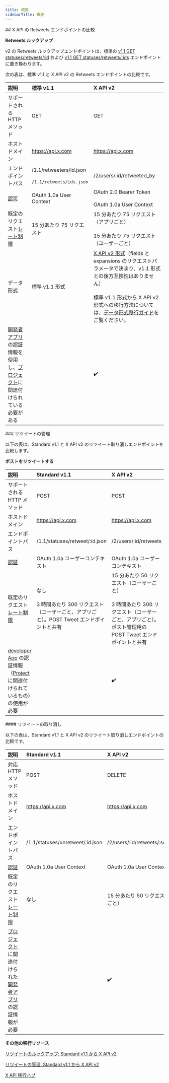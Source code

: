 ```yaml
---
title: 概要
sidebarTitle: 概要
---
```


<div id="comparing-x-apis-retweets-endpoints">
  ## X API の Retweets エンドポイントの比較
</div>

**Retweets ルックアップ**

v2 の Retweets ルックアップエンドポイントは、標準の [v1.1 GET statuses/retweets/:id](https://developer.x.com/en/docs/twitter-api/v1/tweets/post-and-engage/api-reference/get-statuses-retweets-id) および [v1.1 GET statuses/retweets/:ids](https://developer.x.com/en/docs/twitter-api/v1/tweets/post-and-engage/api-reference/get-statuses-retweeters-ids) エンドポイントに置き換わります。

次の表は、標準 v1.1 と X API v2 の Retweets エンドポイントの比較です。

| 説明 | 標準 v1.1 | X API v2 |
| :--- | :--- | :--- |
| サポートされる HTTP メソッド | GET | GET |
| ホストドメイン | https://api.x.com | https://api.x.com |
| エンドポイントパス | /1.1/retweeters/id.json<br /><br />`/1.1/retweets/ids.json` | /2/users/:id/retweeted\_by |
| [認可](/ja/resources/fundamentals/authentication) | OAuth 1.0a User Context | OAuth 2.0 Bearer Token<br /><br />OAuth 1.0a User Context |
| 既定のリクエスト[レート制限](/ja/resources/fundamentals/rate-limits) | 15 分あたり 75 リクエスト | 15 分あたり 75 リクエスト（アプリごと）<br /><br />15 分あたり 75 リクエスト（ユーザーごと） |
| データ形式 | 標準 v1.1 形式 | [X API v2 形式](/ja/x-api/fundamentals/data-dictionary)（fields と expansions のリクエストパラメータで決まり、v1.1 形式との後方互換性はありません）<br /><br />標準 v1.1 形式から X API v2 形式への移行方法については、[データ形式移行ガイド](/ja/x-api/migrate/data-format-migration)をご覧ください。 |
| [開発者アプリ](/ja/resources/fundamentals/developer-apps)の認証情報を使用し、[プロジェクト](/ja/resources/fundamentals/projects)に関連付けられている必要がある |     | ✔️  |

<div id="manage-retweets">
  ### リツイートの管理
</div>

以下の表は、Standard v1.1 と X API v2 のリツイート取り消しエンドポイントを比較します。

**ポストをリツイートする**

| 説明 | Standard v1.1 | X API v2 |
| :--- | :--- | :--- |
| サポートされる HTTP メソッド | POST | POST |
| ホストドメイン | https://api.x.com | https://api.x.com |
| エンドポイントパス | /1.1/statuses/retweet/:id.json | /2/users/:id/retweets |
| [認証](/ja/resources/fundamentals/authentication) | OAuth 1.0a ユーザーコンテキスト | OAuth 1.0a ユーザーコンテキスト |
| 既定のリクエスト[レート制限](/ja/resources/fundamentals/rate-limits) | なし<br /><br />3 時間あたり 300 リクエスト（ユーザーごと、アプリごと）。POST Tweet エンドポイントと共有 | 15 分あたり 50 リクエスト（ユーザーごと）<br /><br />3 時間あたり 300 リクエスト（ユーザーごと、アプリごと）。ポスト管理用の POST Tweet エンドポイントと共有 |
| [developer App](/ja/resources/fundamentals/developer-apps) の認証情報（[Project](/ja/resources/fundamentals/projects) に関連付けられているもの）の使用が必要 |     | ✔️  |

<div id="undo-a-retweet">
  #### リツイートの取り消し
</div>

以下の表は、Standard v1.1 と X API v2 のリツイート取り消しエンドポイントの比較です。

| 説明 | Standard v1.1 | X API v2 |
| :--- | :--- | :--- |
| 対応 HTTP メソッド | POST | DELETE |
| ホストドメイン | https://api.x.com | https://api.x.com |
| エンドポイントパス | /1.1/statuses/unretweet/:id.json | /2/users/:id/retweets/:source\_tweet\_id |
| [認証](/ja/resources/fundamentals/authentication) | OAuth 1.0a User Context | OAuth 1.0a User Context |
| 既定のリクエスト[レート制限](/ja/resources/fundamentals/rate-limits) | なし | 15 分あたり 50 リクエスト（ユーザーごと） |
| [プロジェクト](/ja/resources/fundamentals/projects) に関連付けられた[開発者アプリ](/ja/resources/fundamentals/developer-apps)の認証情報が必要 |     | ✔️  |

**その他の移行リソース**

[リツイートのルックアップ: Standard v1.1 から X API v2](/ja/x-api/posts/retweets#retweets-lookup-standard-v1-1-compared-to-x-api-v2 "リツイートのルックアップ: Standard v1.1 から X API v2")

[リツイートの管理: Standard v1.1 から X API v2](/ja/x-api/posts/retweets#manage-retweets-standard-v1-1-compared-to-x-api-v2)

[X API 移行ハブ](/ja/x-api/migrate/overview)